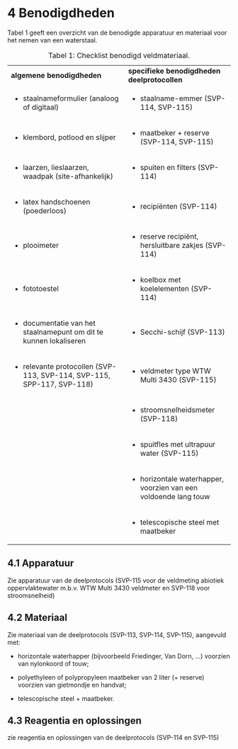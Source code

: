 # 4 Benodigdheden

Tabel 1 geeft een overzicht van de benodigde apparatuur en materiaal voor het nemen van een waterstaal.

+-------------------------------------------------------------------------+-------------------------------------------------------------------+
| **algemene benodigdheden**                                              | **specifieke benodigdheden deelprotocollen**                      |
+-------------------------------------------------------------------------+-------------------------------------------------------------------+
| -   staalnameformulier (analoog of digitaal)                            | -   staalname-emmer (SVP-114, SVP-115)                            |
+-------------------------------------------------------------------------+-------------------------------------------------------------------+
| -   klembord, potlood en slijper                                        | -   maatbeker + reserve (SVP-114, SVP-115)                        |
+-------------------------------------------------------------------------+-------------------------------------------------------------------+
| -   laarzen, lieslaarzen, waadpak (site-afhankelijk)                    | -   spuiten en filters (SVP-114)                                  |
+-------------------------------------------------------------------------+-------------------------------------------------------------------+
| -   latex handschoenen (poederloos)                                     | -   recipiënten (SVP-114)                                         |
+-------------------------------------------------------------------------+-------------------------------------------------------------------+
| -   plooimeter                                                          | -   reserve recipiënt, hersluitbare zakjes (SVP-114)              |
+-------------------------------------------------------------------------+-------------------------------------------------------------------+
| -   fototoestel                                                         | -   koelbox met koelelementen (SVP-114)                           |
+-------------------------------------------------------------------------+-------------------------------------------------------------------+
| -   documentatie van het staalnamepunt om dit te kunnen lokaliseren     | -   Secchi-schijf (SVP-113)                                       |
+-------------------------------------------------------------------------+-------------------------------------------------------------------+
| -   relevante protocollen (SVP-113, SVP-114, SVP-115, SPP-117, SVP-118) | -   veldmeter type WTW Multi 3430 (SVP-115)                       |
+-------------------------------------------------------------------------+-------------------------------------------------------------------+
|                                                                         | -   stroomsnelheidsmeter (SVP-118)                                |
+-------------------------------------------------------------------------+-------------------------------------------------------------------+
|                                                                         | -   spuitfles met ultrapuur water (SVP-115)                       |
+-------------------------------------------------------------------------+-------------------------------------------------------------------+
|                                                                         | -   horizontale waterhapper, voorzien van een voldoende lang touw |
+-------------------------------------------------------------------------+-------------------------------------------------------------------+
|                                                                         | -   telescopische steel met maatbeker                             |
+-------------------------------------------------------------------------+-------------------------------------------------------------------+

: Tabel 1: Checklist benodigd veldmateriaal.

## 4.1 Apparatuur

Zie apparatuur van de deelprotocols (SVP-115 voor de veldmeting abiotiek oppervlaktewater m.b.v. WTW Multi 3430 veldmeter en SVP-118 voor stroomsnelheid)

## 4.2 Materiaal

Zie materiaal van de deelprotocols (SVP-113, SVP-114, SVP-115), aangevuld met:

-   horizontale waterhapper (bijvoorbeeld Friedinger, Van Dorn, ...) voorzien van nylonkoord of touw;

-   polyethyleen of polypropyleen maatbeker van 2 liter (+ reserve) voorzien van gietmondje en handvat;

-   telescopische steel + maatbeker.

## 4.3 Reagentia en oplossingen

zie reagentia en oplossingen van de deelprotocols (SVP-114 en SVP-115)
